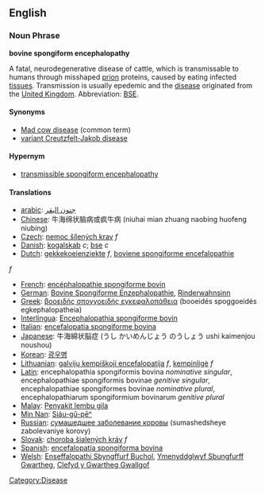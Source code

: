 {{Wikipedia}}

==English==

===Noun Phrase===
'''bovine spongiform encephalopathy'''

A fatal, neurodegenerative disease of cattle, which is transmissable to humans through misshaped [[prion]] proteins, caused by eating infected [[tissue]]s.  Transmission is usually epedemic and the [[disease]] originated from the [[United Kingdom]].  Abbreviation: [[BSE]].

====Synonyms====

*[[Mad cow disease]] (common term)
*[[variant Creutzfelt-Jakob disease]]

====Hypernym====
*[[transmissible spongiform encephalopathy]]

====Translations====


*[[arabic]]: [[جنون البقر]]
*[[Chinese]]: 牛海绵状脑病或疯牛病 (niuhai mian zhuang naobing huofeng niubing)
*[[Czech]]: [[nemoc šílených krav]]  ''f''
*[[Danish]]: [[kogalskab]] ''c''; [[bse]] ''c''
*[[Dutch]]: [[gekkekoeienziekte]] ''f'', [[boviene spongiforme encefalopathie]] 
''f'' <!-- I never saw or heard this term to be used -->
*[[French]]: [[encéphalopathie spongiforme bovin]]
*[[German]]: [[Bovine Spongiforme Enzephalopathie]], [[Rinderwahnsinn]]
*[[Greek]]: [[βοοειδής σπογγοειδής εγκεφαλοπάθεια]] (booeidés spoggoeidés egkephalopatheia)
*[[Interlingua]]: [[Encephalopathia spongiforme bovin]]
*[[Italian]]: [[encefalopatia spongiforme bovina]]
*[[Japanese]]: 牛海綿状脳症 (うし かいめんじょう のうしょう ushi kaimenjou noushou)
*[[Korean]]: [[광우병]]
*[[Lithuanian]]: [[galvijų kempiškoji encefalopatija]] ''f'', [[kempinligė]] ''f''
*[[Latin]]: encephalopathia spongiformis bovina ''nominative singular'', encephalopathiae spongiformis bovinae ''genitive singular'', encephalopathiae spongiformes bovinae ''nominative plural'', encephalopathiarum spongiformium bovinarum ''genitive plural''
*[[Malay]]: [[Penyakit lembu gila]]
*[[Min Nan]]: [[Siáu-gû-pēⁿ]]
*[[Russian]]: [[сумашедшее заболевание коровы]] (sumashedsheye zabolevaniye korovy)
*[[Slovak]]: [[choroba šialených kráv]]  ''f''
*[[Spanish]]: [[encefalopatía spongiforma bovina]]
*[[Welsh]]: [[Enseffalopathi Sbyngffurf Buchol]], [[Ymenyddglwyf Sbungfurff Gwartheg]], [[Clefyd y Gwartheg Gwallgof]]
[[Category:Disease]]